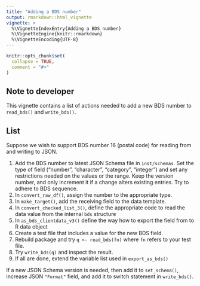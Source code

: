 ```yaml
---
title: "Adding a BDS number"
output: rmarkdown::html_vignette
vignette: >
  %\VignetteIndexEntry{Adding a BDS number}
  %\VignetteEngine{knitr::rmarkdown}
  %\VignetteEncoding{UTF-8}
---
```


```r
knitr::opts_chunk$set(
  collapse = TRUE,
  comment = "#>"
)
```

## Note to developer

This vignette contains a list of actions needed to add a new BDS number to `read_bds()` and `write_bds()`. 

## List

Suppose we wish to support BDS number 16 (postal code) for reading from and writing to JSON.

1. Add the BDS number to latest JSON Schema file in `inst/schemas`. Set the type of field ("number", "character", "category", "integer") and set any restrictions needed on the values or the range. Keep the version number, and only increment it if a change alters existing entries. Try to adhere to BDS sequence.
2. In `convert_raw_df()`, assign the number to the appropriate type.
3. In `make_target()`, add the receiving field to the data template.
4. In `convert_checked_list_3()`, define the appropriate code to read the data value from the internal `bds` structure
5. In `as_bds_clientdata_v3()` define the way how to export the field from to R data object
6. Create a test file that includes a value for the new BDS field.
7. Rebuild package and try `q <- read_bds(fn)` where `fn` refers to your test file.
8. Try `write_bds(q)` and inspect the result.
9. If all are done, extend the variable list used in `export_as_bds()`

If a new JSON Schema version is needed, then add it to `set_schema()`, increase JSON `"Format"` field, and add it to switch statement in `write_bds()`.


